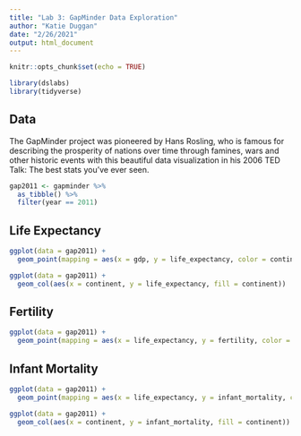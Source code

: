 ```yaml
---
title: "Lab 3: GapMinder Data Exploration"
author: "Katie Duggan"
date: "2/26/2021"
output: html_document
---
```


```r
knitr::opts_chunk$set(echo = TRUE)
```

```r
library(dslabs)
library(tidyverse)
```

## Data

The GapMinder project was pioneered by Hans Rosling, who is famous for describing the prosperity of nations over time through famines, wars and other historic events with this beautiful data visualization in his 2006 TED Talk: The best stats you’ve ever seen.

```r
gap2011 <- gapminder %>% 
  as_tibble() %>% 
  filter(year == 2011)
```


## Life Expectancy

```r
ggplot(data = gap2011) +
  geom_point(mapping = aes(x = gdp, y = life_expectancy, color = continent, size = population))
```

```r
ggplot(data = gap2011) +
  geom_col(aes(x = continent, y = life_expectancy, fill = continent))
```


## Fertility

```r
ggplot(data = gap2011) +
  geom_point(mapping = aes(x = life_expectancy, y = fertility, color = continent))
```


## Infant Mortality

```r
ggplot(data = gap2011) +
  geom_point(mapping = aes(x = life_expectancy, y = infant_mortality, color = continent))
```

```r
ggplot(data = gap2011) +
  geom_col(aes(x = continent, y = infant_mortality, fill = continent))
```
